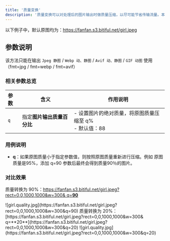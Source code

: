 ```yaml
---
title: '质量变换'
description: '质量变换可以对处理后的图片输出时做质量压缩，以尽可能节省传输流量。本文介绍质量变换的参数说明及使用示例。'
---
```


以下例子中，默认原图均为：https://fanfan.s3.bitiful.net/girl.jpeg

## 参数说明

<Warning>该方法只能在输出 `Jpeg 静图` / `Webp 动、静图` / `Avif 动、静图` / `GIF 动图` 使用（fmt=jpg / fmt=webp / fmt=avif）</Warning>

### 相关参数总览

| 参数 | 含义 | 作用说明 |
| :--- | --- | --- |
| ` q ` | 指定**图片输出质量百分比** | - 设置图片的绝对质量，将原图质量压缩至 q%<br />- 默认值：88 |

### 用例说明

- **q**：如果原图质量小于指定参数值，则按照原图质量重新进行压缩。例如 原图质量是95%，添加 q=90 参数后最终会得到质量90％的图片。


### 对比效果
质量转换为 90%：[https://fanfan.s3.bitiful.net/girl.jpeg?rect=0,0,1000,1000&w=300& q=**90**](https://fanfan.s3.bitiful.net/girl.jpeg?rect=0,0,1000,1000&w=300&q=90)
<Frame>
![girl.quality.jpg](https://fanfan.s3.bitiful.net/girl.jpeg?rect=0,0,1000,1000&w=300&q=90)
</Frame>
质量转换为 20%：[https://fanfan.s3.bitiful.net/girl.jpeg?rect=0,0,1000,1000&w=300& q=**20**](https://fanfan.s3.bitiful.net/girl.jpeg?rect=0,0,1000,1000&w=300&q=20)
<Frame>
![girl.quality.jpg](https://fanfan.s3.bitiful.net/girl.jpeg?rect=0,0,1000,1000&w=300&q=20)
</Frame>